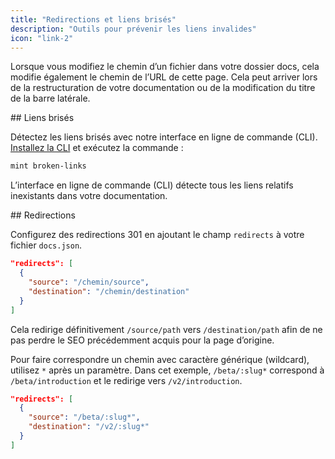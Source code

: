 ```yaml
---
title: "Redirections et liens brisés"
description: "Outils pour prévenir les liens invalides"
icon: "link-2"
---
```


Lorsque vous modifiez le chemin d’un fichier dans votre dossier docs, cela modifie également le chemin de l’URL de cette page. Cela peut arriver lors de la restructuration de votre documentation ou de la modification du titre de la barre latérale.

<div id="broken-links">
  ## Liens brisés
</div>

Détectez les liens brisés avec notre interface en ligne de commande (CLI). [Installez la CLI](/fr/installation) et exécutez la commande :

```bash
mint broken-links
```

L’interface en ligne de commande (CLI) détecte tous les liens relatifs inexistants dans votre documentation.

<div id="redirects">
  ## Redirections
</div>

Configurez des redirections 301 en ajoutant le champ `redirects` à votre fichier `docs.json`.

```json
"redirects": [
  {
    "source": "/chemin/source",
    "destination": "/chemin/destination"
  }
]
```

Cela redirige définitivement `/source/path` vers `/destination/path` afin de ne pas perdre le SEO précédemment acquis pour la page d’origine.

Pour faire correspondre un chemin avec caractère générique (wildcard), utilisez `*` après un paramètre. Dans cet exemple, `/beta/:slug*` correspond à `/beta/introduction` et le redirige vers `/v2/introduction`.

```json
"redirects": [
  {
    "source": "/beta/:slug*",
    "destination": "/v2/:slug*"
  }
]
```

